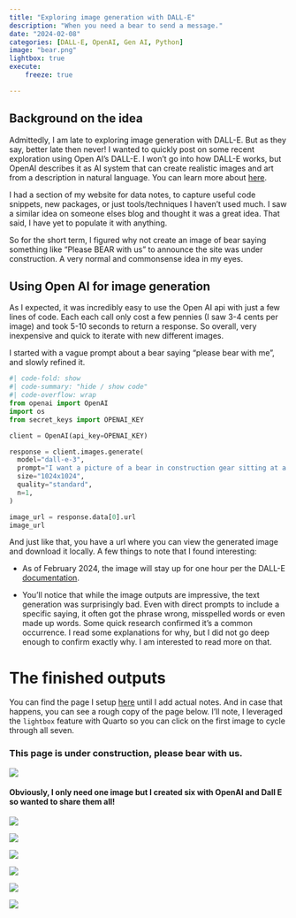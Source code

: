 ```yaml
---
title: "Exploring image generation with DALL-E"
description: "When you need a bear to send a message."
date: "2024-02-08"
categories: [DALL-E, OpenAI, Gen AI, Python]
image: "bear.png"
lightbox: true
execute:
    freeze: true

---
```


## Background on the idea

Admittedly, I am late to exploring image generation with DALL-E.  But as they say, better late then never! I wanted to quickly post on some recent exploration using Open AI's DALL-E. I won't go into how DALL-E works, but OpenAI describes it as AI system that can create realistic images and art from a description in natural language.  You can learn more about [here](https://openai.com/dall-e-2). 

I had a section of my website for data notes, to capture useful code snippets, new packages, or just tools/techniques I haven't used much.  I saw a similar idea on someone elses blog and thought it was a great idea.  That said, I have yet to populate it with anything.  

So for the short term, I figured why not create an image of bear saying something like "Please BEAR with us" to announce the site was under construction.  A very normal and commonsense idea in my eyes.


## Using Open AI for image generation

As I expected, it was incredibly easy to use the Open AI api with just a few lines of code.  Each each call only cost a few pennies (I saw 3-4 cents per image) and took 5-10 seconds to return a response. So overall, very inexpensive and quick to iterate with new different images. 

I started with a vague prompt about a bear saying "please bear with me", and slowly refined it.

```python
#| code-fold: show
#| code-summary: "hide / show code"
#| code-overflow: wrap
from openai import OpenAI
import os
from secret_keys import OPENAI_KEY

client = OpenAI(api_key=OPENAI_KEY)

response = client.images.generate(
  model="dall-e-3",
  prompt="I want a picture of a bear in construction gear sitting at a computer typing code.  I want a message at the top of the image that says 'Please BEAR with us, this site is under construction. The idea is for this to be cartoonish and funny!  Please add this exact phrase at the bottom 'Created with DALL-E'",
  size="1024x1024",
  quality="standard",
  n=1,
)

image_url = response.data[0].url
image_url 

```

And just like that, you have a url where you can view the generated image and download it locally.  A few things to note that I found interesting:

* As of February 2024, the image will stay up for one hour per the DALL-E [documentation](https://help.openai.com/en/articles/6705023-dall-e-api-faq).

* You'll notice that while the image outputs are impressive, the text generation was surprisingly bad.  Even with direct prompts to include a specific saying, it often got the phrase wrong, misspelled words or even made up words.  Some quick research confirmed it's a common occurrence. I read some explanations for why, but I did not go deep enough to confirm exactly why.  I am interested to read more on that.

# The finished outputs

You can find the page I setup [here](../../resources/resources-notes.html) until I add actual notes.  And in case that happens, you can see a rough copy of the page below. I'll note, I leveraged the `lightbox` feature with Quarto so you can click on the first image to cycle through all seven.


### This page is under construction, please bear with us. 

![](bearwithme/bearwithme5.png){group="my-gallery"}


#### Obviously, I only need one image but I created six with OpenAI and Dall E so wanted to share them all!

![](bearwithme/bearwithme2.png){group="my-gallery"}

![](bearwithme/bearwithme3.png){group="my-gallery"}

![](bearwithme/bearwithme4.png){group="my-gallery"}

![](bearwithme/bearwithme1.png){group="my-gallery"}

![](bearwithme/bearwithme6.png){group="my-gallery"}

![](bearwithme/bearwithme7.png){group="my-gallery"}
